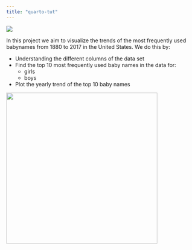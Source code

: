 ```yaml
---
title: "quarto-tut"
---
```


[![](https://zenodo.org/badge/827812344.svg)](https://zenodo.org/doi/10.5281/zenodo.12733810)

In this project we aim to visualize the trends of the most frequently used babynames from 1880 to 2017 in the United States. We do this by:

-   Understanding the different columns of the data set
-   Find the top 10 most frequently used baby names in the data for:
    -   girls
    -   boys
-   Plot the yearly trend of the top 10 baby names

![](https://cdn.pixabay.com/photo/2016/10/02/06/27/baby-1709013_1280.jpg){fig-align="center" width="400"}
